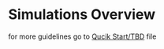 # Simulations Overview

for more guidelines go to [Qucik Start/TBD](/docs/quickstart/quick_tbd) file
